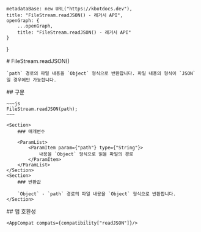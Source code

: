 
    metadataBase: new URL("https://kbotdocs.dev"),
    title: "FileStream.readJSON() - 레거시 API",
    openGraph: {
        ...openGraph,
        title: "FileStream.readJSON() - 레거시 API"
    }
}

<Section>
    # FileStream.readJSON()

    `path` 경로의 파일 내용을 `Object` 형식으로 반환합니다. 파일 내용의 형식이 `JSON`일 경우에만 가능합니다.
</Section>
<Section>
    ## 구문

    ~~~js
    FileStream.readJSON(path);
    ~~~

    <Section>
        ### 매개변수

        <ParamList>
            <ParamItem param={"path"} type={"String"}>
                내용을 `Object` 형식으로 읽을 파일의 경로
            </ParamItem>
        </ParamList>
    </Section>
    <Section>
        ### 반환값

        `Object` - `path` 경로의 파일 내용을 `Object` 형식으로 반환합니다.
    </Section>
</Section>
<Section>
    ## 앱 호환성

    <AppCompat compats={compatibility["readJSON"]}/>
</Section>